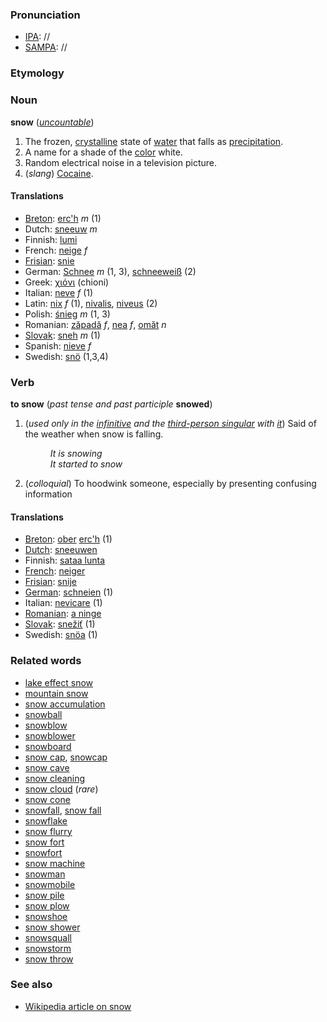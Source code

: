 ===Pronunciation===
*[[IPA]]: //
*[[SAMPA]]: //

===Etymology===

=== Noun ===
'''snow''' (''[[uncountable]]'')

#The frozen, [[crystalline]] state of [[water]] that falls as [[precipitation]].
#A name for a shade of the [[color]] white.
#Random electrical noise in a television picture.
#(''slang'') [[Cocaine]].

====Translations====
*[[Breton]]: [[erc'h]] ''m'' (1)
*Dutch: [[sneeuw]] ''m''
*Finnish: [[lumi]]
*French: [[neige]] ''f''
*[[Frisian]]: [[snie]]
*German: [[Schnee]] ''m'' (1, 3), [[schneeweiß]] (2)
*Greek: [[χιόνι]] (chioni)
*Italian: [[neve]] ''f'' (1)
*Latin: [[nix]] ''f'' (1), [[nivalis]], [[niveus]] (2)
*Polish: [[śnieg]] ''m'' (1, 3)
*Romanian: [[zăpadă]] ''f'', [[nea]] ''f'', [[omăt]] ''n''
*[[Slovak]]: [[sneh]] ''m'' (1)
*Spanish: [[nieve]] ''f''
*Swedish: [[snö]] (1,3,4)

=== Verb ===
'''to snow''' (''past tense and past participle'' '''snowed''')

#(''used only in the [[infinitive]] and the [[third-person singular]] with [[it]]'')  Said of the weather when snow is falling.
#:''It is snowing''
#:''It started to snow''
#(''colloquial'') To hoodwink someone, especially by presenting confusing information

====Translations====
*[[Breton]]: [[ober]] [[erc'h]] (1)
*[[Dutch]]: [[sneeuwen]]
*Finnish: [[sataa lunta]]
*[[French]]: [[neiger]]
*[[Frisian]]: [[snije]]
*[[German]]: [[schneien]] (1)
*Italian: [[nevicare]] (1)
*[[Romanian]]: [[a ninge]]
*[[Slovak]]: [[snežiť]] (1)
*Swedish: [[snöa]] (1)

===Related words===
*[[lake effect snow]]
*[[mountain snow]]
*[[snow accumulation]]
*[[snowball]]
*[[snowblow]]
*[[snowblower]]
*[[snowboard]]
*[[snow cap]], [[snowcap]]
*[[snow cave]]
*[[snow cleaning]]
*[[snow cloud]] (''rare'')
*[[snow cone]]
*[[snowfall]], [[snow fall]]
*[[snowflake]]
*[[snow flurry]]
*[[snow fort]]
*[[snowfort]]
*[[snow machine]]
*[[snowman]]
*[[snowmobile]]
*[[snow pile]]
*[[snow plow]]
*[[snowshoe]]
*[[snow shower]]
*[[snowsquall]]
*[[snowstorm]]
*[[snow throw]]

===See also===
*[[en:Snow|Wikipedia article on snow]]